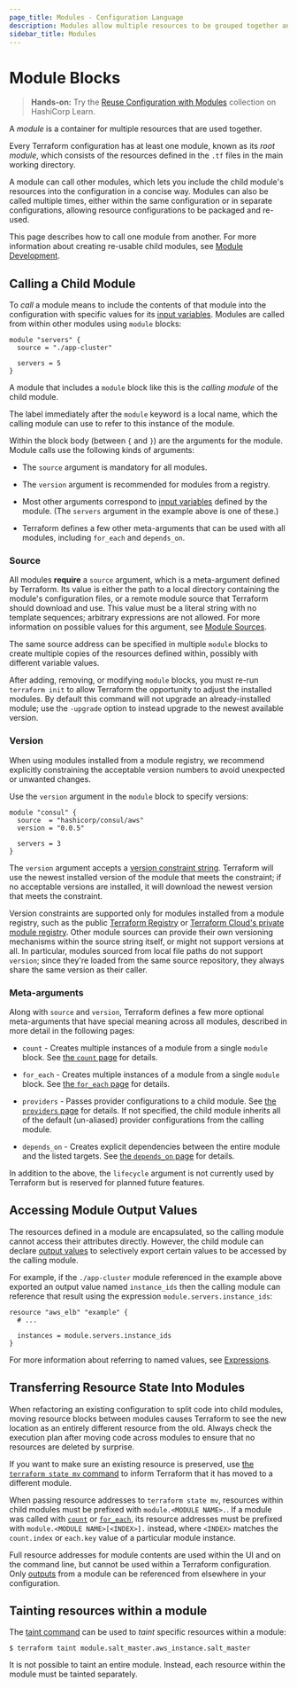 ```yaml
---
page_title: Modules - Configuration Language
description: Modules allow multiple resources to be grouped together and encapsulated.
sidebar_title: Modules
---
```


# Module Blocks

> **Hands-on:** Try the [Reuse Configuration with Modules](https://learn.hashicorp.com/collections/terraform/modules?utm_source=WEBSITE&utm_medium=WEB_IO&utm_offer=ARTICLE_PAGE&utm_content=DOCS) collection on HashiCorp Learn.

A _module_ is a container for multiple resources that are used together.

Every Terraform configuration has at least one module, known as its
_root module_, which consists of the resources defined in the `.tf` files in
the main working directory.

A module can call other modules, which lets you include the child module's
resources into the configuration in a concise way. Modules
can also be called multiple times, either within the same configuration or
in separate configurations, allowing resource configurations to be packaged
and re-used.

This page describes how to call one module from another. For more information
about creating re-usable child modules, see [Module Development](/language/modules/develop).

## Calling a Child Module

To _call_ a module means to include the contents of that module into the
configuration with specific values for its
[input variables](/language/values/variables). Modules are called
from within other modules using `module` blocks:

```hcl
module "servers" {
  source = "./app-cluster"

  servers = 5
}
```

A module that includes a `module` block like this is the _calling module_ of the
child module.

The label immediately after the `module` keyword is a local name, which the
calling module can use to refer to this instance of the module.

Within the block body (between `{` and `}`) are the arguments for the module.
Module calls use the following kinds of arguments:

- The `source` argument is mandatory for all modules.

- The `version` argument is recommended for modules from a registry.

- Most other arguments correspond to [input variables](/language/values/variables)
  defined by the module. (The `servers` argument in the example above is one of
  these.)

- Terraform defines a few other meta-arguments that can be used with all
  modules, including `for_each` and `depends_on`.

### Source

All modules **require** a `source` argument, which is a meta-argument defined by
Terraform. Its value is either the path to a local directory containing the
module's configuration files, or a remote module source that Terraform should
download and use. This value must be a literal string with no template
sequences; arbitrary expressions are not allowed. For more information on
possible values for this argument, see [Module Sources](/language/modules/sources).

The same source address can be specified in multiple `module` blocks to create
multiple copies of the resources defined within, possibly with different
variable values.

After adding, removing, or modifying `module` blocks, you must re-run
`terraform init` to allow Terraform the opportunity to adjust the installed
modules. By default this command will not upgrade an already-installed module;
use the `-upgrade` option to instead upgrade to the newest available version.

### Version

When using modules installed from a module registry, we recommend explicitly
constraining the acceptable version numbers to avoid unexpected or unwanted
changes.

Use the `version` argument in the `module` block to specify versions:

```shell
module "consul" {
  source  = "hashicorp/consul/aws"
  version = "0.0.5"

  servers = 3
}
```

The `version` argument accepts a [version constraint string](/language/expressions/version-constraints).
Terraform will use the newest installed version of the module that meets the
constraint; if no acceptable versions are installed, it will download the newest
version that meets the constraint.

Version constraints are supported only for modules installed from a module
registry, such as the public [Terraform Registry](https://registry.terraform.io/)
or [Terraform Cloud's private module registry](/cloud-docs/registry).
Other module sources can provide their own versioning mechanisms within the
source string itself, or might not support versions at all. In particular,
modules sourced from local file paths do not support `version`; since
they're loaded from the same source repository, they always share the same
version as their caller.

### Meta-arguments

Along with `source` and `version`, Terraform defines a few more
optional meta-arguments that have special meaning across all modules,
described in more detail in the following pages:

- `count` - Creates multiple instances of a module from a single `module` block.
  See [the `count` page](/language/meta-arguments/count)
  for details.

- `for_each` - Creates multiple instances of a module from a single `module`
  block. See
  [the `for_each` page](/language/meta-arguments/for_each)
  for details.

- `providers` - Passes provider configurations to a child module. See
  [the `providers` page](/language/meta-arguments/module-providers)
  for details. If not specified, the child module inherits all of the default
  (un-aliased) provider configurations from the calling module.

- `depends_on` - Creates explicit dependencies between the entire
  module and the listed targets. See
  [the `depends_on` page](/language/meta-arguments/depends_on)
  for details.

In addition to the above, the `lifecycle` argument is not currently used by
Terraform but is reserved for planned future features.

## Accessing Module Output Values

The resources defined in a module are encapsulated, so the calling module
cannot access their attributes directly. However, the child module can
declare [output values](/language/values/outputs) to selectively
export certain values to be accessed by the calling module.

For example, if the `./app-cluster` module referenced in the example above
exported an output value named `instance_ids` then the calling module
can reference that result using the expression `module.servers.instance_ids`:

```hcl
resource "aws_elb" "example" {
  # ...

  instances = module.servers.instance_ids
}
```

For more information about referring to named values, see
[Expressions](/language/expressions).

## Transferring Resource State Into Modules

When refactoring an existing configuration to split code into child modules,
moving resource blocks between modules causes Terraform to see the new location
as an entirely different resource from the old. Always check the execution plan
after moving code across modules to ensure that no resources are deleted by
surprise.

If you want to make sure an existing resource is preserved, use
[the `terraform state mv` command](/cli/commands/state/mv) to inform
Terraform that it has moved to a different module.

When passing resource addresses to `terraform state mv`, resources within child
modules must be prefixed with `module.<MODULE NAME>.`. If a module was called with
[`count`](/language/meta-arguments/count) or
[`for_each`](/language/meta-arguments/for_each),
its resource addresses must be prefixed with `module.<MODULE NAME>[<INDEX>].`
instead, where `<INDEX>` matches the `count.index` or `each.key` value of a
particular module instance.

Full resource addresses for module contents are used within the UI and on the
command line, but cannot be used within a Terraform configuration. Only
[outputs](/language/values/outputs) from a module can be referenced from
elsewhere in your configuration.

## Tainting resources within a module

The [taint command](/cli/commands/taint) can be used to _taint_ specific
resources within a module:

```shell
$ terraform taint module.salt_master.aws_instance.salt_master
```

It is not possible to taint an entire module. Instead, each resource within
the module must be tainted separately.
